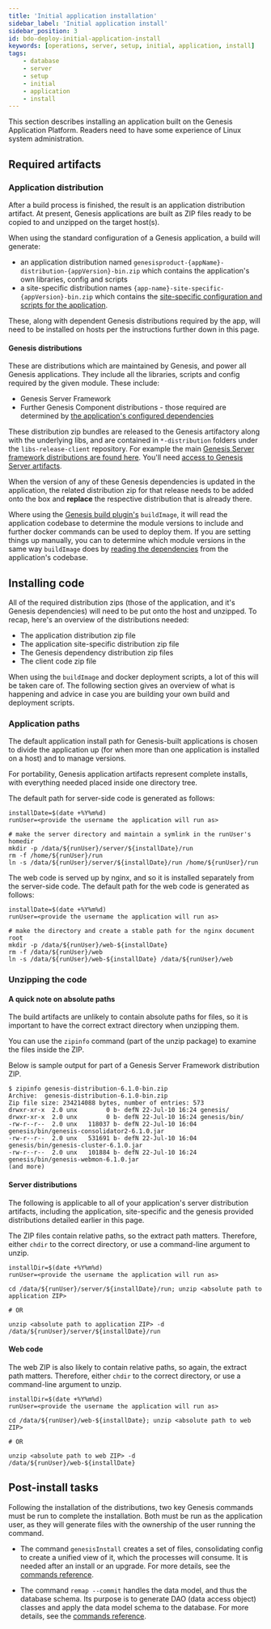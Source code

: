 ```yaml
---
title: 'Initial application installation'
sidebar_label: 'Initial application install'
sidebar_position: 3
id: bdo-deploy-initial-application-install
keywords: [operations, server, setup, initial, application, install]
tags:
    - database
    - server
    - setup
    - initial
    - application
    - install
---
```

This section describes installing an application built on the Genesis Application Platform. Readers need to have some experience of Linux system administration.

## Required artifacts

### Application distribution

After a build process is finished, the result is an application distribution artifact. At present, Genesis applications are built as ZIP files ready to be copied to and unzipped on the target host(s). 

When using the standard configuration of a Genesis application, a build will generate:

- an application distribution named `genesisproduct-{appName}-distribution-{appVersion}-bin.zip` which contains the application's own libraries, config and scripts
- a site-specific distribution names `{app-name}-site-specific-{appVersion}-bin.zip` which contains the [site-specific configuration and scripts for the application](/develop/server-capabilities/runtime-configuration/site-specific/).

These, along with dependent Genesis distributions required by the app, will need to be installed on hosts per the instructions further down in this page.

#### Genesis distributions

These are distributions which are maintained by Genesis, and power all Genesis applications. They include all the libraries, scripts and config required by the given module. These include:

- Genesis Server Framework
- Further Genesis Component distributions - those required are determined by [the application's configured dependencies](/build-deploy-operate/build/plugins/#dependencies)

These distribution zip bundles are released to the Genesis artifactory along with the underlying libs, and are contained in `*-distribution` folders under the `libs-release-client` repository. For example the main [Genesis Server framework distributions are found here](https://genesisglobal.jfrog.io/ui/repos/tree/General/libs-release-client/global/genesis/genesis-distribution). You'll need [access to Genesis Server artifacts](/build-deploy-operate/build/library-access/#server-artifacts).

When the version of any of these Genesis dependencies is updated in the application, the related distribution zip for that release needs to be added onto the box and **replace** the respective distribution that is already there.

Where using the [Genesis build plugin's](/build-deploy-operate/deploy/hosting-infrastructure/containers/#using-the-plugin) `buildImage`, it will read the application codebase to determine the module versions to include and further docker commands can be used to deploy them. If you are setting things up manually, you can to determine which module versions in the same way `buildImage` does by [reading the dependencies](/build-deploy-operate/build/plugins/#dependencies) from the application's codebase.

## Installing code

All of the required distribution zips (those of the application, and it's Genesis dependencies) will need to be put onto the host and unzipped. To recap, here's an overview of the distributions needed:

* The application distribution zip file
* The application site-specific distribution zip file
* The Genesis dependency distribution zip files
* The client code zip file

When using the `buildImage` and docker deployment scripts, a lot of this will be taken care of. The following section gives an overview of what is happening and advice in case you are building your own build and deployment scripts.

### Application paths

The default application install path for Genesis-built applications is chosen to divide the application up (for when more than one application is installed on a host) and to manage versions.  

For portability, Genesis application artifacts represent complete installs, with everything needed placed inside one directory tree.

The default path for server-side code is generated as follows:

```shell
installDate=$(date +%Y%m%d)
runUser=<provide the username the application will run as>

# make the server directory and maintain a symlink in the runUser's homedir
mkdir -p /data/${runUser}/server/${installDate}/run
rm -f /home/${runUser}/run
ln -s /data/${runUser}/server/${installDate}/run /home/${runUser}/run
```

The web code is served up by nginx, and so it is installed separately from the server-side code.  The default path for
the web code is generated as follows:

```shell
installDate=$(date +%Y%m%d)
runUser=<provide the username the application will run as>

# make the directory and create a stable path for the nginx document root
mkdir -p /data/${runUser}/web-${installDate}
rm -f /data/${runUser}/web
ln -s /data/${runUser}/web-${installDate} /data/${runUser}/web
```

### Unzipping the code

#### A quick note on absolute paths

The build artifacts are unlikely to contain absolute paths for files, so it is important to have the correct extract directory when unzipping them.

You can use the `zipinfo` command (part of the unzip package) to examine the files inside the ZIP. 

Below is sample output for part of a Genesis Server Framework distribution ZIP. 

```shell
$ zipinfo genesis-distribution-6.1.0-bin.zip 
Archive:  genesis-distribution-6.1.0-bin.zip
Zip file size: 234214088 bytes, number of entries: 573
drwxr-xr-x  2.0 unx        0 b- defN 22-Jul-10 16:24 genesis/
drwxr-xr-x  2.0 unx        0 b- defN 22-Jul-10 16:24 genesis/bin/
-rw-r--r--  2.0 unx   118037 b- defN 22-Jul-10 16:04 genesis/bin/genesis-consolidator2-6.1.0.jar
-rw-r--r--  2.0 unx   531691 b- defN 22-Jul-10 16:04 genesis/bin/genesis-cluster-6.1.0.jar
-rw-r--r--  2.0 unx   101884 b- defN 22-Jul-10 16:24 genesis/bin/genesis-webmon-6.1.0.jar
(and more)
```

#### Server distributions

The following is applicable to all of your application's server distribution artifacts, including the application, site-specific and the genesis provided distributions detailed earlier in this page.

The ZIP files contain relative paths, so the extract path matters. Therefore, either `chdir` to the correct directory, or use a command-line argument to unzip.

```shell
installDir=$(date +%Y%m%d)
runUser=<provide the username the application will run as>

cd /data/${runUser}/server/${installDate}/run; unzip <absolute path to application ZIP>

# OR

unzip <absolute path to application ZIP> -d /data/${runUser}/server/${installDate}/run
```

#### Web code

The web ZIP is also likely to contain relative paths, so again, the extract path matters.  Therefore, either `chdir` to
the correct directory, or use a command-line argument to unzip.

```shell
installDir=$(date +%Y%m%d)
runUser=<provide the username the application will run as>

cd /data/${runUser}/web-${installDate}; unzip <absolute path to web ZIP>

# OR

unzip <absolute path to web ZIP> -d /data/${runUser}/web-${installDate}
```

## Post-install tasks

Following the installation of the distributions, two key Genesis commands must be run to complete the installation. Both must be run as the application user, as they will generate files with the ownership of the user running the command.

- The command `genesisInstall` creates a set of files, consolidating config to create a unified view of it, which the processes will consume. It is needed after an install or an upgrade. For more details, see the [commands reference](/build-deploy-operate/operate/commands/#genesisinstall).

- The command `remap --commit` handles the data model, and thus the database schema. Its purpose is to generate DAO (data access object) classes and apply the data model schema to the database. For more details, see the [commands reference](/build-deploy-operate/operate/commands/remap/).






